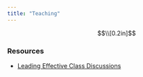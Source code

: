 ```yaml
---
title: "Teaching"
---
```

<style type="text/css">

.main-container {
  max-width: 800px;
}

</style>

$$\\[0.2in]$$
<h3>Resources</h3>

<ul>
  <li>[Leading Effective Class Discussions](https://learninginnovation.duke.edu/resources/art-and-science-of-teaching/leading-effective-class-discussions/)</li>
</ul>
